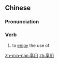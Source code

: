 ==Chinese==
{{zh-forms}}

===Pronunciation===
{{zh-pron
|m=xiǎngyòng
|c=hoeng2 jung6
|mn=qz,xm:hióng-iōng/tw,zz:hiáng-iōng/qz,xm:hióng-ēng
|cat=v
}}

===Verb===
{{zh-verb}}

# to [[enjoy]] the use of {{qualifier|one's meal, wealth, right, information}}

[[zh-min-nan:享用]]
[[zh:享用]]